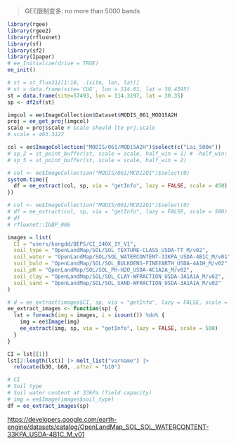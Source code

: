 > GEE限制变多: no more than 5000 bands

```r
library(rgee)
library(rgee2)
library(rfluxnet)
library(sf)
library(sf2)
library(Ipaper)
# ee_Initialize(drive = TRUE)
ee_init()
```

```r
# st = st_flux212[1:10, .(site, lon, lat)]
# st = data.frame(site='CUG', lon = 114.61, lat = 30.4595)
st = data.frame(site=57493, lon = 114.3197, lat = 30.35)
sp <- df2sf(st)

imgcol = ee$ImageCollection$Dataset$MODIS_061_MOD15A2H
proj = ee_get_proj(imgcol)
scale = proj$scale # scale should lte prj.scale
# scale = 463.3127

col = ee$ImageCollection("MODIS/061/MOD15A2H")$select(c("Lai_500m"))
# sp_2 = st_point_buffer(st, scale = scale, half_win = 1) # -half_win: half_win
# sp_5 = st_point_buffer(st, scale = scale, half_win = 2)
```

```r
# col <- ee$ImageCollection("MODIS/061/MCD12Q1")$select(0)
system.time({
  df = ee_extract(col, sp, via = "getInfo", lazy = FALSE, scale = 450)
})
```

```r
# col <- ee$ImageCollection("MODIS/061/MCD12Q1")$select(0)
# df = ee_extract(col, sp, via = "getInfo", lazy = FALSE, scale = 500)
# df
# rfluxnet::IGBP_006

images = list(
  CI = "users/kongdd/BEPS/CI_240X_1Y_V1",
  soil_type = "OpenLandMap/SOL/SOL_TEXTURE-CLASS_USDA-TT_M/v02",
  soil_water = "OpenLandMap/SOL/SOL_WATERCONTENT-33KPA_USDA-4B1C_M/v01", 
  soil_buld = "OpenLandMap/SOL/SOL_BULKDENS-FINEEARTH_USDA-4A1H_M/v02", 
  soil_pH = "OpenLandMap/SOL/SOL_PH-H2O_USDA-4C1A2A_M/v02", 
  soil_clay = "OpenLandMap/SOL/SOL_CLAY-WFRACTION_USDA-3A1A1A_M/v02", 
  soil_sand = "OpenLandMap/SOL/SOL_SAND-WFRACTION_USDA-3A1A1A_M/v02"
)

# d = ee_extract(images$CI, sp, via = "getInfo", lazy = FALSE, scale = 500)
ee_extract_images <- function(sp) {
  lst = foreach(img = images, i = icount()) %do% {
    img = ee$Image(img)
    ee_extract(img, sp, via = "getInfo", lazy = FALSE, scale = 500)
  }
}

CI = lst[[1]]
lst[2:length(lst)] |> melt_list("varname") |> 
  relocate(b30, b60, .after = "b10")

# CI
# Soil type
# Soil water content at 33kPa (field capacity) 
# img = ee$Image(images$soil_type)
df = ee_extract_images(sp)


```

<https://developers.google.com/earth-engine/datasets/catalog/OpenLandMap_SOL_SOL_WATERCONTENT-33KPA_USDA-4B1C_M_v01>

